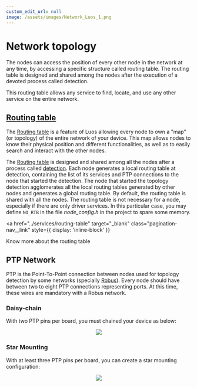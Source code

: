 ```yaml
---
custom_edit_url: null
image: /assets/images/Network_Luos_1.png
---
```



# Network topology

The nodes can access the position of every other node in the network at any time, by accessing a specific structure called routing table. The routing table is designed and shared among the nodes after the execution of a devoted process called detection.

This routing table allows any service to find, locate, and use any other service on the entire network.

## [Routing table](../services/routing-table)

The [Routing table](../services/routing-table) is a feature of Luos allowing every <Tooltip def={customFields.node_def}>node</Tooltip> to own a "map" (or topology) of the entire network of your device. This map allows nodes to know their physical position and different functionalities, as well as to easily search and interact with the other nodes.

The [Routing table](../services/routing-table) is designed and shared among all the nodes after a process called [detection](../services/routing-table). Each node generates a local routing table at detection, containing the list of its services and PTP connections to the node that started the detection. The node that started the topology detection agglomerates all the local routing tables generated by other nodes and generates a global routing table. By default, the routing table is shared with all the nodes.
The routing table is not necessary for a node, especially if there are only driver services. In this particular case, you may define `NO_RTB` in the file _node_config.h_ in the project to spare some memory.

<a
  href="../services/routing-table"
  target="_blank"
  class="pagination-nav__link"
  style={{ display: 'inline-block' }}
>
  Know more about the routing table
</a>

## PTP Network

PTP is the Point-To-Point connection between nodes used for topology detection by some networks (specially [Robus](./luos-hal#robus-hal)). Every node should have between two to eight PTP connections representing ports. At this time, these wires are mandatory with a Robus network.

### Daisy-chain

With two PTP pins per board, you must chained your device as below:

<div align="center">
  <Image src="/assets/images/daisy_chain.svg" darkSrc="/assets/images/daisy_chain_white.svg" />
</div>

### Star Mounting

With at least three PTP pins per board, you can create a star mounting configuration:

<div align="center">
  <Image src="/assets/images/star_mounting.svg" darkSrc="/assets/images/star_mounting_white.svg" />
</div>
